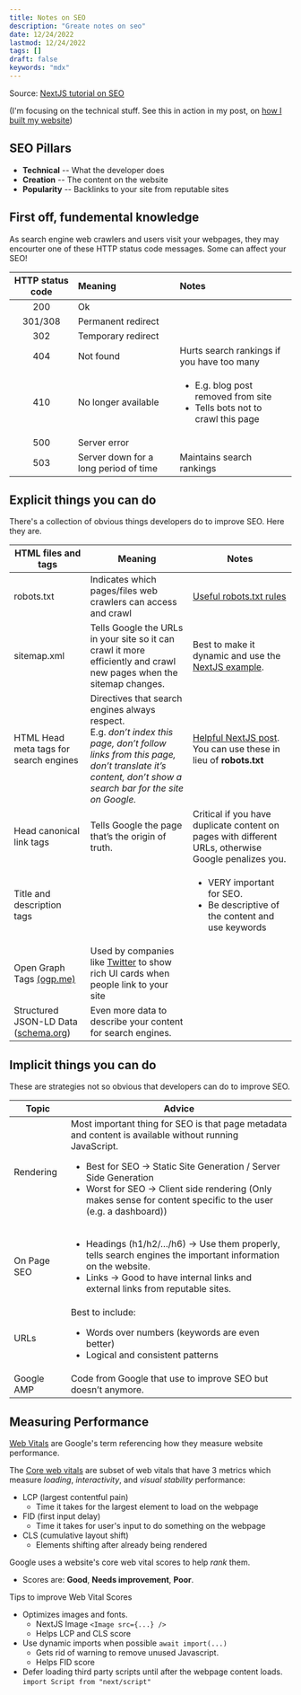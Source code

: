 ```yaml
---
title: Notes on SEO
description: "Greate notes on seo"
date: 12/24/2022
lastmod: 12/24/2022
tags: []
draft: false
keywords: "mdx"
---
```


Source: [NextJS tutorial on SEO](https://nextjs.org/learn/seo/introduction-to-seo/importance-of-seo)

(I'm focusing on the technical stuff. See this in action in my post, on [how I built my website](/notes/website-setup-2023))

## **SEO Pillars**

- **Technical** -- What the developer does
- **Creation** -- The content on the website
- **Popularity** -- Backlinks to your site from reputable sites

## **First off, fundemental knowledge**

As search engine web crawlers and users visit your webpages, they may encourter one of these HTTP status code messages. Some can affect your SEO!

| **HTTP status code** | **Meaning**                           | **Notes**                                                                                      |
| :------------------: | :------------------------------------ | :--------------------------------------------------------------------------------------------- |
|         200          | Ok                                    |                                                                                                |
|       301/308        | Permanent redirect                    |                                                                                                |
|         302          | Temporary redirect                    |                                                                                                |
|         404          | Not found                             | Hurts search rankings if you have too many                                                     |
|         410          | No longer available                   | <ul><li> E.g. blog post removed from site</li><li> Tells bots not to crawl this page</li></ul> |
|         500          | Server error                          |                                                                                                |
|         503          | Server down for a long period of time | Maintains search rankings                                                                      |

## **Explicit things you can do**

There's a collection of obvious things developers do to improve SEO. Here they are.

| **HTML files and tags**                                     | **Meaning**                                                                                                                                                                                        | **Notes**                                                                                                                                                  |
| ----------------------------------------------------------- | -------------------------------------------------------------------------------------------------------------------------------------------------------------------------------------------------- | ---------------------------------------------------------------------------------------------------------------------------------------------------------- |
| robots.txt                                                  | Indicates which pages/files web crawlers can access and crawl <br/>                                                                                                                                | [Useful robots.txt rules](https://developers.google.com/search/docs/crawling-indexing/robots/create-robots-txt#useful-robots.txt-rules)                    |
| sitemap.xml                                                 | Tells Google the URLs in your site so it can crawl it more efficiently and crawl new pages when the sitemap changes.                                                                               | Best to make it dynamic and use the [NextJS example](https://nextjs.org/learn/seo/crawling-and-indexing/xml-sitemaps).                                     |
| HTML Head meta tags for search engines                      | Directives that search engines always respect. <br/>E.g. _don’t index this page, don’t follow links from this page, don’t translate it’s content, don’t show a search bar for the site on Google._ | [Helpful NextJS post](https://developers.google.com/search/docs/crawling-indexing/robots-meta-tag#robotsmeta). You can use these in lieu of **robots.txt** |
| Head canonical link tags                                    | Tells Google the page that’s the origin of truth.                                                                                                                                                  | Critical if you have duplicate content on pages with different URLs, otherwise Google penalizes you.                                                       |
| Title and description tags                                  |                                                                                                                                                                                                    | <ul><li>VERY important for SEO.</li> <li>Be descriptive of the content and use keywords</li></ul>                                                          |
| Open Graph Tags [(ogp.me)](https://ogp.me/)                 | Used by companies like [Twitter](https://developer.twitter.com/en/docs/twitter-for-websites/cards/overview/abouts-cards) to show rich UI cards when people link to your site                       |                                                                                                                                                            |
| Structured JSON-LD Data ([schema.org](https://schema.org/)) | Even more data to describe your content for search engines.                                                                                                                                        |

## **Implicit things you can do**

These are strategies not so obvious that developers can do to improve SEO.

| **Topic**   | **Advice**                                                                                                                                                                                                                                                                                                    |
| ----------- | ------------------------------------------------------------------------------------------------------------------------------------------------------------------------------------------------------------------------------------------------------------------------------------------------------------- |
| Rendering   | Most important thing for SEO is that page metadata and content is available without running JavaScript. <ul><li>Best for SEO → Static Site Generation / Server Side Generation</li><li>Worst for SEO → Client side rendering (Only makes sense for content specific to the user (e.g. a dashboard))</li></ul> |
| On Page SEO | <ul><li>Headings (h1/h2/…/h6) → Use them properly, tells search engines the important information on the website.</li><li>Links → Good to have internal links and external links from reputable sites.</li></ul>                                                                                              |
| URLs        | Best to include:<ul><li>Words over numbers (keywords are even better)</li><li>Logical and consistent patterns</li></ul>                                                                                                                                                                                       |
| Google AMP  | Code from Google that use to improve SEO but doesn’t anymore.                                                                                                                                                                                                                                                 |

## **Measuring Performance**

[Web Vitals](https://web.dev/vitals/) are Google's term referencing how they measure website performance.

The <ins>Core web vitals</ins> are subset of web vitals that have 3 metrics which measure _loading_, _interactivity_, and _visual stability_ performance:

- LCP (largest contentful pain)
  - Time it takes for the largest element to load on the webpage
- FID (first input delay)
  - Time it takes for user's input to do something on the webpage
- CLS (cumulative layout shift)
  - Elements shifting after already being rendered

Google uses a website's core web vital scores to help _rank_ them.

- Scores are: **Good**, **Needs improvement**, **Poor**.

Tips to improve Web Vital Scores

- Optimizes images and fonts.
  - NextJS Image `<Image src={...} />`
  - Helps LCP and CLS score
- Use dynamic imports when possible `await import(...)`
  - Gets rid of warning to remove unused Javascript.
  - Helps FID score
- Defer loading third party scripts until after the webpage content loads. `import Script from "next/script"`
